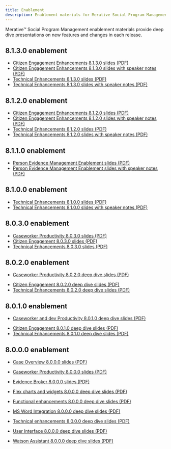 ```yaml
---
title: Enablement
description: Enablement materials for Merative Social Program Management
---
```


Merative™ Social Program Management enablement materials provide deep dive presentations on new features and changes in each release.

## 8.1.3.0 enablement

- [Citizen Engagement Enhancements 8.1.3.0 slides (PDF)](/pdf/enablement/CE-Enhancements-8.1.3.0.pdf)
- [Citizen Engagement Enhancements 8.1.3.0 slides with speaker notes (PDF)](/pdf/enablement/CE-Enhancements-8.1.3.0-with-notes.pdf)
- [Technical Enhancements 8.1.3.0 slides (PDF)](/pdf/enablement/Technical-Enhancements-8.1.3.0.pdf)
- [Technical Enhancements 8.1.3.0 slides with speaker notes (PDF)](/pdf/enablement/Technical-Enhancements-8.1.3.0-with-notes.pdf)

## 8.1.2.0 enablement

- [Citizen Engagement Enhancements 8.1.2.0 slides (PDF)](/pdf/enablement/CE-Enhancements-8.1.2.0.pdf)
- [Citizen Engagement Enhancements 8.1.2.0 slides with speaker notes (PDF)](/pdf/enablement/CE-Enhancements-8.1.2.0-with-speaker-notes.pdf)
- [Technical Enhancements 8.1.2.0 slides (PDF)](/pdf/enablement/Technical-Enhancements-8.1.2.0.pdf)
- [Technical Enhancements 8.1.2.0 slides with speaker notes (PDF)](/pdf/enablement/Technical-Enhancements-8.1.2-with-speaker-notes.pdf)

## 8.1.1.0 enablement

- [Person Evidence Management Enablement slides (PDF)](/pdf/enablement/PersonEvidenceManagement_Enablement.pdf)
- [Person Evidence Management Enablement slides with speaker notes (PDF)](/pdf/enablement/PersonEvidenceManagement_Enablement_WithSpeakerNotes.pdf)

## 8.1.0.0 enablement

- [Technical Enhancements 8.1.0.0 slides (PDF)](/pdf/enablement/Technical_Enhancements_8100_Final.pdf)
- [Technical Enhancements 8.1.0.0 slides with speaker notes (PDF)](/pdf/enablement/Technical_Enhancements_8100_Final_WithSpeakerNotes.pdf)

## 8.0.3.0 enablement

<!--- - [Caseworker Productivity 8.0.3.0 video (MP4)](/videos/spm/Caseworker-Productivity-803.mp4) -->
- [Caseworker Productivity 8.0.3.0 slides (PDF)](/pdf/enablement/Caseworker-Productivity-803.pdf)
- [Citizen Engagement 8.0.3.0 slides (PDF)](/pdf/enablement/Citizen-Engagement-803.pdf)
- [Technical Enhancements 8.0.3.0 slides (PDF)](/pdf/enablement/Technical-Enhancements-803.pdf)

## 8.0.2.0 enablement

- [Caseworker Productivity 8.0.2.0 deep dive slides (PDF)](/pdf/enablement/Caseworker-Productivity-8.0.2-deep-dive.pdf)
<!--- - [Caseworker Productivity 8.0.2.0 deep dive video (MP4)](/videos/spm/Caseworker-Productivity-8.0.2-deep-dive.mp4) -->
- [Citizen Engagement 8.0.2.0 deep dive slides (PDF)](/pdf/enablement/Citizen-Engagement-8.0.2-deep-dive.pdf)
- [Technical Enhancements 8.0.2.0 deep dive slides (PDF)](/pdf/enablement/Technical-Enhancements-8.0.2-deep-dive.pdf)

## 8.0.1.0 enablement

- [Caseworker and dev Productivity 8.0.1.0 deep dive slides (PDF)](/pdf/enablement/Caswrker-and-dev-productivity-8.0.1-deep-dive.pdf)
<!--- - [Caseworker and dev Productivity 8.0.1.0 deep dive video (MP4)](/videos/spm/Caswrker-and-dev-productivity-8.0.1-deep-dive.mp4) -->
- [Citizen Engagement 8.0.1.0 deep dive slides (PDF)](/pdf/enablement/Citizen-Engagement-8.0.1-deep-dive.pdf)
- [Technical Enhancements 8.0.1.0 deep dive slides (PDF)](/pdf/enablement/Technical-enhancements-8.0.1-deep-dive.pdf)

## 8.0.0.0 enablement

- [Case Overview 8.0.0.0 slides (PDF)](/pdf/enablement/Case-overview-8.0.0-deep-dive.pdf)
<!--- - [Case Overview 8.0.0.0 video (MP4)](/videos/spm/Case-overview-8.0.0-deep-dive.mp4) -->
- [Caseworker Productivity 8.0.0.0 slides (PDF)](/pdf/enablement/Caseworker-productivity-8.0.0-deep-dive.pdf)
<!--- - [Caseworker Productivity 8.0.0.0 video (MP4)](/videos/spm/Caseworker-productivity-8.0.0-deep-dive.mp4) -->
- [Evidence Broker 8.0.0.0 slides (PDF)](/pdf/enablement/Evidence-Broker-8.0.0-deep-dive.pdf)
<!--- - [Evidence Broker 8.0.0.0 video (MP4)](/videos/spm/Evidence-broker-8.0.0-deep-dive.mp4) -->
- [Flex charts and widgets 8.0.0.0 deep dive slides (PDF)](/pdf/enablement/Flex-charts-and-widgets-8.0.0-deep-dive.pdf)
<!--- - [Flex charts and widgets 8.0.0.0 deep dive video (MP4)](/videos/spm/Flex-charts-and-widgets-8.0.0-deep-dive.mp4) -->
- [Functional enhancements 8.0.0.0 deep dive slides (PDF)](/pdf/enablement/Functional-enhancements-8.0.0-deep-dive.pdf)
<!--- - [Functional enhancements 8.0.0.0 deep dive video (MP4)](/videos/spm/Functional-enhancements-8.0.0-deep-dive.mp4) -->
- [MS Word Integration 8.0.0.0 deep dive slides (PDF)](/pdf/enablement/MS-Word-integration-8.0.0-deep-dive.pdf)
<!--- - [MS Word Integration 8.0.0.0 deep dive video (MP4)](/videos/spm/MS-Word-integration-8.0.0-deep-dive.mp4) -->
- [Technical enhancements 8.0.0.0 deep dive slides (PDF)](/pdf/enablement/Technical-enhancements-8.0.0-deep-dive.pdf)
<!--- - [Technical enhancements 8.0.0.0 deep dive video (MP4)](/videos/spm/Technical-enhancements-8.0.0-deep-dive.mp4) -->
- [User Interface 8.0.0.0 deep dive slides (PDF)](/pdf/enablement/User-interface-8.0.0-deep-dive.pdf)
<!--- - [User Interface 8.0.0.0 deep dive video (MP4)](/videos/spm/User-interface-8.0.0-deep-dive.mp4) -->
- [Watson Assistant 8.0.0.0 deep dive slides (PDF)](/pdf/enablement/Watson-Assistant-8.0.0-deep-dive.pdf)
<!--- - [Watson Assistant 8.0.0.0 deep dive video (MP4)](/videos/spm/Watson-Assistant-8.0.0-deep-dive.mp4) -->
